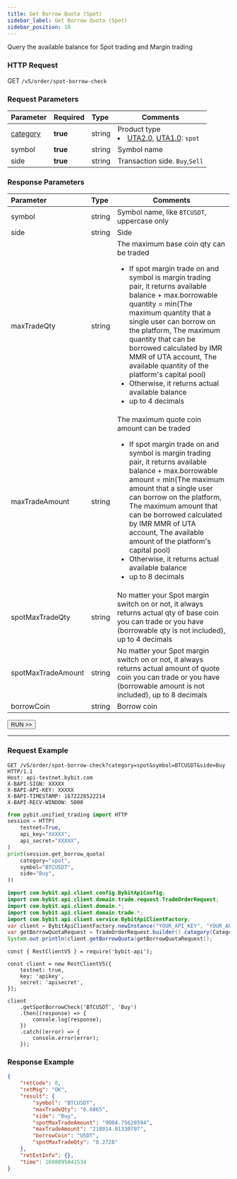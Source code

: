 ```yaml
---
title: Get Borrow Quota (Spot)
sidebar_label: Get Borrow Quota (Spot)
sidebar_position: 10
---
```

Query the available balance for Spot trading and Margin trading

### HTTP Request
GET `/v5/order/spot-borrow-check`

### Request Parameters
| Parameter | Required | Type | Comments|
|:----- |:-------|:-----|------ |
|[category](../enum#category) |**true** |string |Product type <li>[UTA2.0](../acct-mode#uta-20), [UTA1.0](../acct-mode#uta-10): `spot`</li>|
|symbol |**true** |string |Symbol name|
|side |**true** |string |Transaction side. `Buy`,`Sell` |

### Response Parameters
| Parameter | Type | Comments|
|:----- |:-----|------ |
|symbol |string |Symbol name, like `BTCUSDT`, uppercase only |
|side |string |Side |
|maxTradeQty |string |The maximum base coin qty can be traded<ul><li>If spot margin trade on and symbol is margin trading pair, it returns available balance + max.borrowable quantity = min(The maximum quantity that a single user can borrow on the platform, The maximum quantity that can be borrowed calculated by IMR MMR of UTA account, The available quantity of the platform's capital pool) </li><li>Otherwise, it returns actual available balance</li><li>up to 4 decimals</li></ul>|
|maxTradeAmount |string |The maximum quote coin amount can be traded<ul><li>If spot margin trade on and symbol is margin trading pair, it returns available balance + max.borrowable amount = min(The maximum amount that a single user can borrow on the platform, The maximum amount that can be borrowed calculated by IMR MMR of UTA account, The available amount of the platform's capital pool) </li><li>Otherwise, it returns actual available balance</li><li>up to 8 decimals</li></ul>|
|spotMaxTradeQty |string |No matter your Spot margin switch on or not, it always returns actual qty of base coin you can trade or you have (borrowable qty is not included), up to 4 decimals |
|spotMaxTradeAmount |string |No matter your Spot margin switch on or not, it always returns actual amount of quote coin you can trade or you have (borrowable amount is not included), up to 8 decimals |
|borrowCoin |string |Borrow coin |

<a href="/api-explorer/v5/trade/query-spot-quota"><Button>RUN >></Button></a>

---

### Request Example

<Tabs groupId="programming-languages">
<TabItem value="http" label="HTTP">

```http
GET /v5/order/spot-borrow-check?category=spot&symbol=BTCUSDT&side=Buy HTTP/1.1
Host: api-testnet.bybit.com
X-BAPI-SIGN: XXXXX
X-BAPI-API-KEY: XXXXX
X-BAPI-TIMESTAMP: 1672228522214
X-BAPI-RECV-WINDOW: 5000
```

</TabItem>
<TabItem value="python" label="Python">

```python
from pybit.unified_trading import HTTP
session = HTTP(
    testnet=True,
    api_key="XXXXX",
    api_secret="XXXXX",
)
print(session.get_borrow_quota(
    category="spot",
    symbol="BTCUSDT",
    side="Buy",
))
```

</TabItem>
<TabItem value="java" label="Java">

```java
import com.bybit.api.client.config.BybitApiConfig;
import com.bybit.api.client.domain.trade.request.TradeOrderRequest;
import com.bybit.api.client.domain.*;
import com.bybit.api.client.domain.trade.*;
import com.bybit.api.client.service.BybitApiClientFactory;
var client = BybitApiClientFactory.newInstance("YOUR_API_KEY", "YOUR_API_SECRET", BybitApiConfig.TESTNET_DOMAIN).newTradeRestClient();
var getBorrowQuotaRequest = TradeOrderRequest.builder().category(CategoryType.SPOT).symbol("BTCUSDT").side(Side.BUY).build();
System.out.println(client.getBorrowQuota(getBorrowQuotaRequest));
```

</TabItem>
<TabItem value="Node" label="Node.js">

```n4js
const { RestClientV5 } = require('bybit-api');

const client = new RestClientV5({
    testnet: true,
    key: 'apikey',
    secret: 'apisecret',
});

client
    .getSpotBorrowCheck('BTCUSDT', 'Buy')
    .then((response) => {
        console.log(response);
    })
    .catch((error) => {
        console.error(error);
    });
```

</TabItem>
</Tabs>

### Response Example

```json
{
    "retCode": 0,
    "retMsg": "OK",
    "result": {
        "symbol": "BTCUSDT",
        "maxTradeQty": "6.6065",
        "side": "Buy",
        "spotMaxTradeAmount": "9004.75628594",
        "maxTradeAmount": "218014.01330797",
        "borrowCoin": "USDT",
        "spotMaxTradeQty": "0.2728"
    },
    "retExtInfo": {},
    "time": 1698895841534
}
```
